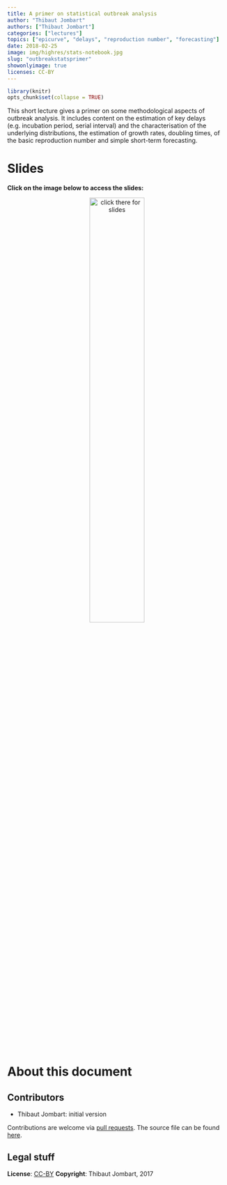```yaml
---
title: A primer on statistical outbreak analysis
author: "Thibaut Jombart"
authors: ["Thibaut Jombart"]
categories: ["lectures"]
topics: ["epicurve", "delays", "reproduction number", "forecasting"]
date: 2018-02-25
image: img/highres/stats-notebook.jpg
slug: "outbreakstatsprimer"
showonlyimage: true
licenses: CC-BY
---
```


	
```r
library(knitr)
opts_chunk$set(collapse = TRUE)
```

This short lecture gives a primer on some methodological aspects of outbreak
analysis. It includes content on the estimation of key delays (e.g. incubation
period, serial interval) and the characterisation of the underlying
distributions, the estimation of growth rates, doubling times, of the basic
reproduction number and simple short-term forecasting.


# Slides

**Click on the image below to access the slides:**

<center>
<a href="../../slides/outbreak-statistics/outbreak-statistics.html"><img class="gateway" src="../../img/highres/stats-notebook.jpg" width="50%" alt="click there for slides" align="middle"></a>
</center>





# About this document

## Contributors

- Thibaut Jombart: initial version


Contributions are welcome via [pull
requests](https://github.com/reconhub/learn/pulls). The source file can be found
[here](https://github.com/reconhub/learn/blob/master/static/slides/outbreak-statistics/outbreak-statistics.Rmd).



## Legal stuff

**License**: [CC-BY](https://creativecommons.org/licenses/by/3.0/)
**Copyright**: Thibaut Jombart, 2017 

